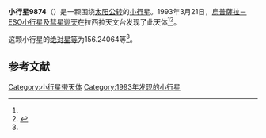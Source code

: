 {{Infobox planet
| bgcolour = #FFFFC0
| name = 9874
| symbol = 
| image = 
| caption = 
| discovery = yes
| discovery_ref = 
| discoverer = [[烏普薩拉－ESO小行星及彗星巡天|烏普薩拉－ESO小行星及彗星巡天]]
| discovery_site = [[拉西拉天文台|拉西拉天文台]] 
| discovered = 1993年3月21日
| designations = yes
| mp_name = 
| named_after = 
| alt_names = 1993 FG23/ 1988 VA4 / 1991 RP10 / 1991 VD14
| mp_category = [[主带小行星|主带小行星]]
| orbit_ref = <ref name="a">[http://ssd.jpl.nasa.gov/sbdb.cgi?sstr=9874 9874] {{Wayback|url=http://ssd.jpl.nasa.gov/sbdb.cgi?sstr=9874 |date=20210717075956 }}，小行星數據庫瀏覽器（JPL Small-Body Database Browser）－[[美国国家航空航天局|美国国家航空航天局]]喷气推进实验室</ref>
| epoch = 2456400.5 (2013年4月18日更新)
| aphelion = {{convert|2.3333289|AU|km|3|abbr=on|lk=out}}
| perihelion = {{convert|2.0189271|AU|km|3|abbr=on}}
| semimajor = {{convert|2.1761280|AU|km|3|abbr=on}}
| eccentricity = 0.0722388
| period = 1172.532985 [[日|日]]<br />3.21[[儒略年|儒略年]]
| avg_speed = 
| inclination = 1.97033
| asc_node = 262.62470
| mean_anomaly = 
| arg_peri = 156.24064
| satellites = 
| physical_characteristics = yes
| dimensions = 
| mass = 
| density = 
| surface_grav = 
| escape_velocity = 
| sidereal_day = 
| axial_tilt = 
| pole_ecliptic_lat = 
| pole_ecliptic_lon = 
| albedo = 
| temperatures= 
| temp_name1 = 
| mean_temp_1 = 
| max_temp_1 = 
| temp_name2 = 
| max_temp_2 = 
| spectral_type = 
| abs_magnitude = 156.24064
}}

'''小行星9874'''（{{lang-en|9874}}）是一颗围绕[[太阳|太阳]][[公转|公转]]的[[小行星|小行星]]。1993年3月21日，[[烏普薩拉－ESO小行星及彗星巡天|烏普薩拉－ESO小行星及彗星巡天]]在拉西拉天文台发现了此天体<ref name="a" /><ref>{{cite news|title=小行星列表|url=http://cfa-www.harvard.edu/iau/lists/NumberedMPs.txt|accessdate=2013-07-08|newspaper=哈佛大学|archive-date=2008-05-17|archive-url=https://web.archive.org/web/20080517010638/http://cfa-www.harvard.edu/iau/lists/NumberedMPs.txt|dead-url=no}}</ref>。

这颗小行星的[[绝对星等|绝对星等]]为156.24064等<ref name="a" />。

==参考文献==
{{reflist}}
{{Minor Planet Number|[[小行星9873|小行星9873]]|[[小行星9875|小行星9875]]}}

{{小天体}}

[[Category:小行星带天体|Category:小行星带天体]]
[[Category:1993年发现的小行星|Category:1993年发现的小行星]]

{{asteroid-stub}}